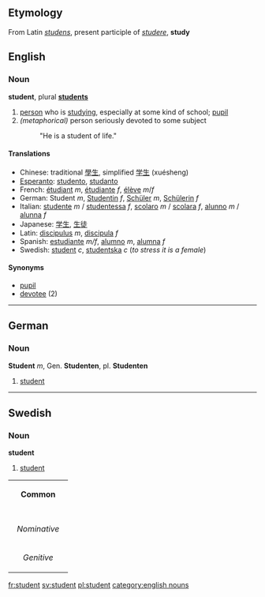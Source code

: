 ==Etymology==
From Latin ''[[studens]]'', present participle of ''[[studere]]'', '''study'''

== English ==
=== Noun ===
'''student''', plural '''[[students]]'''

# [[person]] who is [[study]]ing, especially at some kind of school; [[pupil]]
# ''(metaphorical)'' person seriously devoted to some subject
#: "He is a student of life."

==== Translations ====

*Chinese: traditional [[學生]], simplified [[学生]] (xuésheng)
*[[Esperanto]]: [[studento]], [[studanto]]
*French: [[étudiant]] ''m'', [[étudiante]] ''f'', [[élève]] ''m''/''f'' 
*German: Student ''m'', [[Studentin]] ''f'', [[Schüler]] ''m'', [[Schülerin]] ''f''
*Italian: [[studente]] ''m'' / [[studentessa]] ''f'', [[scolaro]] ''m'' / [[scolara]] ''f'', [[alunno]] ''m'' / [[alunna]] ''f''
*Japanese: [[学生]], [[生徒]]
*Latin: [[discipulus]] ''m'', [[discipula]] ''f''
*Spanish: [[estudiante]] ''m/f'', [[alumno]] ''m'', [[alumna]] ''f''
*Swedish: [[student#swedish|student]] ''c'', [[studentska]] ''c'' (''to stress it is a female'')

====Synonyms====
*[[pupil]]
*[[devotee]] (2)

-----
== German ==
=== Noun ===
'''Student''' ''m'', Gen. '''Studenten''', pl. '''Studenten'''

# [[student]]

-----
==Swedish==
===Noun===
'''student'''

#[[student#english|student]]

{| border=1 cellspacing=0
| bgcolor="#FFFFF0" colspan=5 align=center | '''Common'''
|-
|- bgcolor="#FFFFF0" align=center
! rowspan=2 | 
| colspan=2 width=105| Singular 
| colspan=2 | Plural
|- bgcolor="#FFFFF0" align=center
| width=105 | ''Indefinite'' 
| width=105 | ''Definite'' 
| width=105 |  ''Indefinite'' 
|  width=105 | ''Definite''
|- align=center
| width=105 bgcolor="#FFFFF0" | ''Nominative'' 
| [[student]]
| [[studenten]]
| [[studenter]]
| [[studenterna]]
|- align=center
| width=105 bgcolor="#FFFFF0" | ''Genitive'' 
| [[students]]
| [[studentens]]
| [[studenters]]
| [[studenternas]]
|}




[[fr:student]]
[[sv:student]]
[[pl:student]]
[[category:english nouns]]